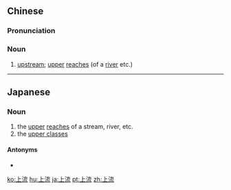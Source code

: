 ==Chinese==
{{zh-forms}}

===Pronunciation===
{{zh-pron
|m=shàngliú
|c=soeng6 lau4
|h=pfs=song-liù
|mn=xm,qz,tp,kh:siōng-liû/zz:siāng-liû
|cat=n
}}

===Noun===
{{zh-noun}}

# [[upstream]]; [[upper]] [[reaches]] (of a [[river]] etc.)

----

==Japanese==
{{ja-kanjitab|じょう|りゅう|yomi=on}}

===Noun===
{{ja-noun|じょうりゅう}}

# the [[upper]] [[reach]]es of a stream, river, etc.
# the [[upper classes]]

====Antonyms====
* {{ja-r|下流|かりゅう}}

[[ko:上流]]
[[hu:上流]]
[[ja:上流]]
[[pt:上流]]
[[zh:上流]]